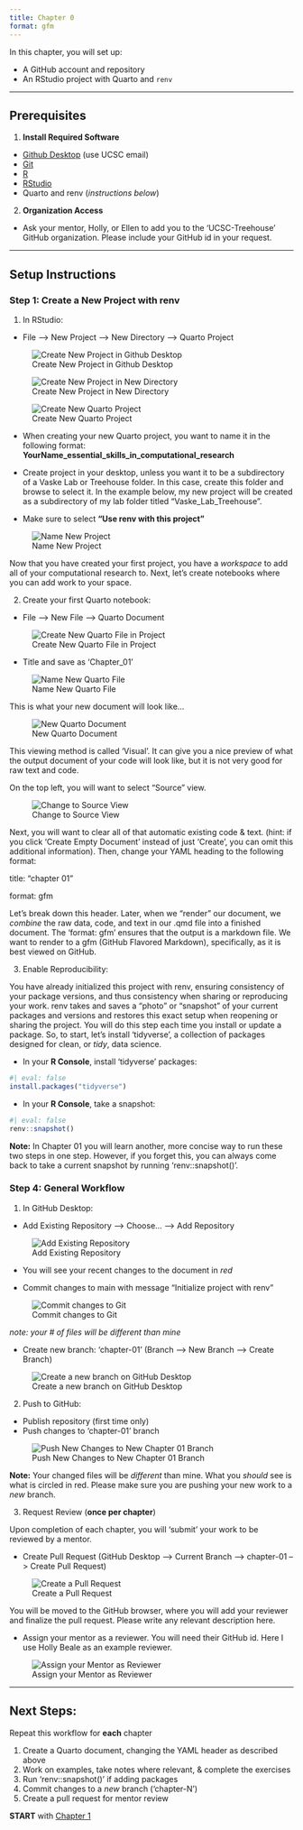 ```yaml
---
title: Chapter 0
format: gfm
---
```


In this chapter, you will set up:

-   A GitHub account and repository
-   An RStudio project with Quarto and `renv`

------------------------------------------------------------------------

## Prerequisites

1.  **Install Required Software**

-   [Github Desktop](https://github.com/apps/desktop) (use UCSC email)
-   [Git](https://git-scm.com/downloads)
-   [R](https://www.r-project.org)
-   [RStudio](https://posit.co/download/rstudio-desktop/)
-   Quarto and renv (*instructions below*)

2.  **Organization Access**

-   Ask your mentor, Holly, or Ellen to add you to the 'UCSC-Treehouse' GitHub organization.
Please include your GitHub id in your request.

------------------------------------------------------------------------

## Setup Instructions

### Step 1: Create a New Project with renv

1.  In RStudio:

-   File --\> New Project --\> New Directory --\> Quarto Project

![Create New Project in Github Desktop](Images/create_new_project.png){fig-alt="Image showing file button to create 'New Project'" .border}

![Create New Project in New Directory](Images/project_in_new_directory.png){fig-alt="Image showing button on RStudio to 'Create New Project' within 'New Directory'" .border}

![Create New Quarto Project](Images/new_quarto_project.png){fig-alt="Image showing new Quarto Project button" .border}

-   When creating your new Quarto project, you want to name it in the following format: **YourName_essential_skills_in_computational_research**

-   Create project in your desktop, unless you want it to be a subdirectory of a Vaske Lab or Treehouse folder.
In this case, create this folder and browse to select it.
In the example below, my new project will be created as a subdirectory of my lab folder titled "Vaske_Lab_Treehouse".
-   Make sure to select **"Use renv with this project"**

![Name New Project](Images/name_quarto_project.png){.border
fig-alt="Image showing how to name new Quarto project, put in Vaske or Treehouse folder, and initialize with renv"}

Now that you have created your first project, you have a *workspace* to add all of your computational research to.
Next, let's create notebooks where you can add work to your space.

2.  Create your first Quarto notebook:

-   File --\> New File --\> Quarto Document

![Create New Quarto File in Project](Images/create_new_quarto_file.png){.border fig-alt="Image showing how to create a new quarto file in RStudio"}

-   Title and save as 'Chapter_01'

![Name New Quarto File](Images/name_new_quarto_file.png){.border fig-alt="Image showing how to name and save a new quarto file in RStudio"}

This is what your new document will look like...

![New Quarto Document](Images/quarto_document.png){.border
fig-alt="Image showing what a newly created quarto document looks like."}

This viewing method is called 'Visual'.
It can give you a nice preview of what the output document of your code will look like, but it is not very good for raw text and code.

On the top left, you will want to select "Source" view.

![Change to Source View](Images/source_view.png){.border
fig-alt="Switch to source view"}

Next, you will want to clear all of that automatic existing code & text.
(hint: if you click 'Create Empty Document' instead of just 'Create', you can omit this additional information).
Then, change your YAML heading to the following format:

title: "chapter 01"

format: gfm

Let's break down this header.
Later, when we "render" our document, we *combine* the raw data, code, and text in our .qmd file into a finished document.
The 'format: gfm' ensures that the output is a markdown file.
We want to render to a gfm (GitHub Flavored Markdown), specifically, as it is best viewed on GitHub.

3.  Enable Reproducibility:

You have already initialized this project with renv, ensuring consistency of your package versions, and thus consistency when sharing or reproducing your work.
renv takes and saves a "photo" or "snapshot" of your current packages and versions and restores this exact setup when reopening or sharing the project.
You will do this step each time you install or update a package.
So, to start, let's install 'tidyverse', a collection of packages designed for clean, or *tidy*, data science.

-   In your **R Console**, install 'tidyverse' packages:

```r
#| eval: false
install.packages("tidyverse")
```

-   In your **R Console**, take a snapshot:

```r
#| eval: false
renv::snapshot()
```

**Note:** In Chapter 01 you will learn another, more concise way to run these two steps in one step.
However, if you forget this, you can always come back to take a current snapshot by running 'renv::snapshot()'.

### Step 4: General Workflow

1.  In GitHub Desktop:

-   Add Existing Repository --\> Choose... --\> Add Repository

![Add Existing Repository](Images/add_local_repository.png)

-   You will see your recent changes to the document in *red*

-   Commit changes to main with message "Initialize project with renv"

![Commit changes to Git](Images/commit_changes_to_git.png){.border
fig-alt="Image showing how to commit changes to Git on GitHub Desktop"}

*note: your \# of files will be different than mine*

-   Create new branch: 'chapter-01' (Branch --\> New Branch --\> Create Branch)

![Create a new branch on GitHub Desktop](Images/create_new_branch.png){.border
fig-alt="Image showing how to create a new branch on GitHub Desktop"}

2.  Push to GitHub:

-   Publish repository (first time only)
-   Push changes to 'chapter-01' branch

![Push New Changes to New Chapter 01 Branch](Images/push_new_changes_to_new_branch.png){.border fig-alt="Image showing how to push newest files changes to main branch"}

**Note:** Your changed files will be *different* than mine. What you *should* see is what is circled in red. Please make sure you are pushing your new work to a *new* branch.

3.  Request Review (**once per chapter**)

Upon completion of each chapter, you will 'submit' your work to be reviewed by a mentor.

-   Create Pull Request (GitHub Desktop --\> Current Branch --\> chapter-01 --\> Create Pull Request)

![Create a Pull Request](Images/create_pull_request.png){.border fig-alt="Image showing how to create a new pull request"}

You will be moved to the GitHub browser, where you will add your reviewer and finalize the pull request. Please write any relevant description here.

-   Assign your mentor as a reviewer.
You will need their GitHub id.
Here I use Holly Beale as an example reviewer.

![Assign your Mentor as Reviewer](Images/request_reviewer.png){.border fig-alt="Image showing GitHub browser where you will add a reviewer to your new pull request"}

------------------------------------------------------------------------

## Next Steps:

Repeat this workflow for **each** chapter

1.  Create a Quarto document, changing the YAML header as described above
2.  Work on examples, take notes where relevant, & complete the exercises
3.  Run 'renv::snapshot()' if adding packages
4.  Commit changes to a *new* branch ('chapter-N')
5.  Create a pull request for mentor review

**START** with [Chapter 1](https://github.com/UCSC-Treehouse/Essential-skills-for-Treehouse-computational-research/blob/main/Chapter-Instructions/Chapter_01_Instructions.md)